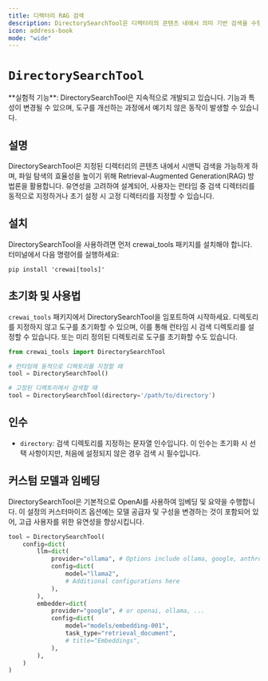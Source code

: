 ```yaml
---
title: 디렉터리 RAG 검색
description: DirectorySearchTool은 디렉터리의 콘텐츠 내에서 의미 기반 검색을 수행하도록 설계된 강력한 RAG(Retrieval-Augmented Generation) 도구입니다.
icon: address-book
mode: "wide"
---
```


# `DirectorySearchTool`

<Note>
    **실험적 기능**: DirectorySearchTool은 지속적으로 개발되고 있습니다. 기능과 특성이 변경될 수 있으며, 도구를 개선하는 과정에서 예기치 않은 동작이 발생할 수 있습니다.
</Note>

## 설명

DirectorySearchTool은 지정된 디렉터리의 콘텐츠 내에서 시맨틱 검색을 가능하게 하며, 파일 탐색의 효율성을 높이기 위해 Retrieval-Augmented Generation(RAG) 방법론을 활용합니다. 유연성을 고려하여 설계되어, 사용자는 런타임 중 검색 디렉터리를 동적으로 지정하거나 초기 설정 시 고정 디렉터리를 지정할 수 있습니다.

## 설치

DirectorySearchTool을 사용하려면 먼저 crewai_tools 패키지를 설치해야 합니다. 터미널에서 다음 명령어를 실행하세요:

```shell
pip install 'crewai[tools]'
```

## 초기화 및 사용법

`crewai_tools` 패키지에서 DirectorySearchTool을 임포트하여 시작하세요. 디렉토리를 지정하지 않고 도구를 초기화할 수 있으며, 이를 통해 런타임 시 검색 디렉토리를 설정할 수 있습니다. 또는 미리 정의된 디렉토리로 도구를 초기화할 수도 있습니다.

```python Code
from crewai_tools import DirectorySearchTool

# 런타임에 동적으로 디렉토리를 지정할 때
tool = DirectorySearchTool()

# 고정된 디렉토리에서 검색할 때
tool = DirectorySearchTool(directory='/path/to/directory')
```

## 인수

- `directory`: 검색 디렉토리를 지정하는 문자열 인수입니다. 이 인수는 초기화 시 선택 사항이지만, 처음에 설정되지 않은 경우 검색 시 필수입니다.

## 커스텀 모델과 임베딩

DirectorySearchTool은 기본적으로 OpenAI를 사용하여 임베딩 및 요약을 수행합니다. 이 설정의 커스터마이즈 옵션에는 모델 공급자 및 구성을 변경하는 것이 포함되어 있어, 고급 사용자를 위한 유연성을 향상시킵니다.

```python Code
tool = DirectorySearchTool(
    config=dict(
        llm=dict(
            provider="ollama", # Options include ollama, google, anthropic, llama2, and more
            config=dict(
                model="llama2",
                # Additional configurations here
            ),
        ),
        embedder=dict(
            provider="google", # or openai, ollama, ...
            config=dict(
                model="models/embedding-001",
                task_type="retrieval_document",
                # title="Embeddings",
            ),
        ),
    )
)
```
